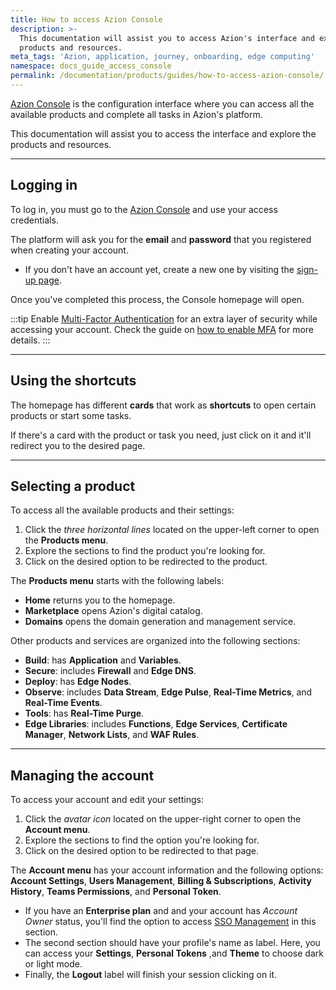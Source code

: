 ```yaml
---
title: How to access Azion Console
description: >-
  This documentation will assist you to access Azion's interface and explore the
  products and resources.
meta_tags: 'Azion, application, journey, onboarding, edge computing'
namespace: docs_guide_access_console
permalink: /documentation/products/guides/how-to-access-azion-console/
---
```


[Azion Console](https://console.azion.com) is the configuration interface where you can access all the available products and complete all tasks in Azion's platform. 

This documentation will assist you to access the interface and explore the products and resources.


<LinkButton link="/en/documentation/products/guides/getting-to-know-azion-console/" label="go to Azion Console reference" severity="secondary" /> 



---

## Logging in

To log in, you must go to the [Azion Console](https://console.azion.com) and use your access credentials.

The platform will ask you for the **email** and **password** that you registered when creating your account.
- If you don't have an account yet, create a new one by visiting the [sign-up page](https://console.azion.com/signup).

Once you've completed this process, the Console homepage will open.

:::tip
Enable [Multi⁠-⁠Factor Authentication](/en/documentation/products/accounts/multi-factor-authentication/) for an extra layer of security while accessing your account. Check the guide on [how to enable MFA](/en/documentation/products/guides/multi-factor-authentication/) for more details.
:::

---

## Using the shortcuts

The homepage has different **cards** that work as **shortcuts** to open certain products or start some tasks.

If there's a card with the product or task you need, just click on it and it'll redirect you to the desired page.

---

## Selecting a product

To access all the available products and their settings:

1. Click the *three horizontal lines* located on the upper-left corner to open the **Products menu**.
2. Explore the sections to find the product you're looking for.
3. Click on the desired option to be redirected to the product.

The **Products menu** starts with the following labels:

- **Home** returns you to the homepage.
- **Marketplace** opens Azion's digital catalog.
- **Domains** opens the domain generation and management service.

Other products and services are organized into the following sections:

- **Build**: has **Application** and **Variables**.
- **Secure**: includes **Firewall** and **Edge DNS**.
- **Deploy**: has **Edge Nodes**.
- **Observe**: includes **Data Stream**, **Edge Pulse**, **Real-Time Metrics**, and **Real-Time Events**.
- **Tools**: has **Real-Time Purge**.
- **Edge Libraries**: includes **Functions**, **Edge Services**, **Certificate Manager**, **Network Lists**, and **WAF Rules**. 

---

## Managing the account

To access your account and edit your settings:

1. Click the *avatar icon* located on the upper-right corner to open the **Account menu**.
2. Explore the sections to find the option you're looking for.
3. Click on the desired option to be redirected to that page.

The **Account menu** has your account information and the following options: **Account Settings**, **Users Management**, **Billing & Subscriptions**, **Activity History**, **Teams Permissions**, and **Personal Token**.
  - If you have an **Enterprise plan** and and your account has *Account Owner* status, you'll find the option to access [SSO Management](/en/documentation/products/guides/sso/) in this section.
- The second section should have your profile's name as label. Here, you can access your **Settings**, **Personal Tokens** ,and **Theme** to choose dark or light mode.
- Finally, the **Logout** label will finish your session clicking on it.




